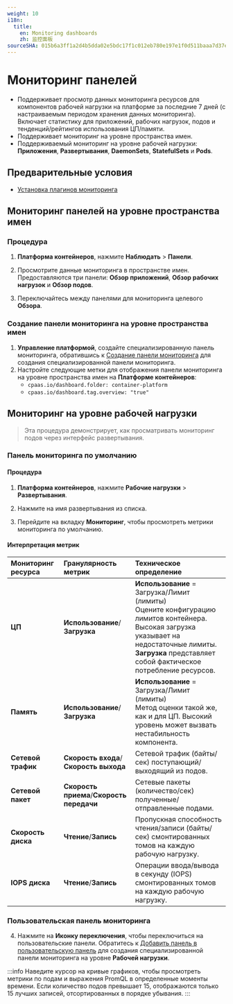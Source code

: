 ```yaml
---
weight: 10
i18n:
  title:
    en: Monitoring dashboards
    zh: 监控面板
sourceSHA: 015b6a3ff1a2d4b5dda02e5bdc17f1c012eb780e197e1f0d511baaa7d37e05f8
---
```


# Мониторинг панелей

- Поддерживает просмотр данных мониторинга ресурсов для компонентов рабочей нагрузки на платформе за последние 7 дней (с настраиваемым периодом хранения данных мониторинга). Включает статистику для приложений, рабочих нагрузок, подов и тенденций/рейтингов использования ЦП/памяти.
- Поддерживает мониторинг на уровне пространства имен.
- Поддерживаемый мониторинг на уровне рабочей нагрузки: **Приложения**, **Развертывания**, **DaemonSets**, **StatefulSets** и **Pods**.

## Предварительные условия

- [Установка плагинов мониторинга](../../../../observability/monitor/install_monitor.mdx)

## Мониторинг панелей на уровне пространства имен

### Процедура

1. **Платформа контейнеров**, нажмите **Наблюдать** > **Панели**.

2. Просмотрите данные мониторинга в пространстве имен. Предоставляются три панели: **Обзор приложений**, **Обзор рабочих нагрузок** и **Обзор подов**.

3. Переключайтесь между панелями для мониторинга целевого **Обзора**.

### Создание панели мониторинга на уровне пространства имен

1. **Управление платформой**, создайте специализированную панель мониторинга, обратившись к [Создание панели мониторинга](../../../../observability/monitor/functions/manage_dashboard.mdx#｛#create_dashboard｝) для создания специализированной панели мониторинга.
2. Настройте следующие метки для отображения панели мониторинга на уровне пространства имен на **Платформе контейнеров**:
   - `cpaas.io/dashboard.folder: container-platform`
   - `cpaas.io/dashboard.tag.overview: "true"`

## Мониторинг на уровне рабочей нагрузки

> Эта процедура демонстрирует, как просматривать мониторинг подов через интерфейс развертывания.

### Панель мониторинга по умолчанию

#### Процедура

1. **Платформа контейнеров**, нажмите **Рабочие нагрузки** > **Развертывания**.

2. Нажмите на имя развертывания из списка.

3. Перейдите на вкладку **Мониторинг**, чтобы просмотреть метрики мониторинга по умолчанию.

#### Интерпретация метрик

| **Мониторинг ресурса** | **Гранулярность метрик**               | **Техническое определение**                                                                                                                                                                 |
| :---------------------- | :------------------------------------- | :--------------------------------------------------------------------------------------------------------------------------------------------------------------------------------------- |
| **ЦП**                 | **Использование**/**Загрузка**            | **Использование** = Загрузка/Лимит (лимиты)<br />Оцените конфигурацию лимитов контейнера. Высокая загрузка указывает на недостаточные лимиты.<br />**Загрузка** представляет собой фактическое потребление ресурсов. |
| **Память**              | **Использование**/**Загрузка**            | **Использование** = Загрузка/Лимит (лимиты)<br />Метод оценки такой же, как и для ЦП. Высокий уровень может вызвать нестабильность компонента.                                                                    |
| **Сетевой трафик**     | **Скорость входа**/**Скорость выхода**     | Сетевой трафик (байты/сек) поступающий/выходящий из подов.                                                                                                                                    |
| **Сетевой пакет**      | **Скорость приема**/**Скорость передачи** | Сетевые пакеты (количество/сек) полученные/отправленные подами.                                                                                                                                       |
| **Скорость диска**           | **Чтение**/**Запись**                   | Пропускная способность чтения/записи (байты/сек) смонтированных томов на каждую рабочую нагрузку.                                                                                                                       |
| **IOPS диска**           | **Чтение**/**Запись**                   | Операции ввода/вывода в секунду (IOPS) смонтированных томов на каждую рабочую нагрузку.                                                                                                               |

### Пользовательская панель мониторинга

4. Нажмите на **Иконку переключения**, чтобы переключиться на пользовательские панели. Обратитесь к [Добавить панель в пользовательскую панель](../../../../observability/monitor/functions/manage_dashboard.mdx) для создания специализированной панели мониторинга на уровне **Рабочей нагрузки**.

:::info
Наведите курсор на кривые графиков, чтобы просмотреть метрики по подам и выражения PromQL в определенные моменты времени. Если количество подов превышает 15, отображаются только 15 лучших записей, отсортированных в порядке убывания.
:::
